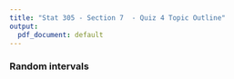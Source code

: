 ```yaml
---
title: "Stat 305 - Section 7  - Quiz 4 Topic Outline"
output:
  pdf_document: default
---
```


### Random intervals

\begin{enumerate}

\item One-sample inference (confidence intervals and hypothesis testing) on the mean (Ch. 6.1, 6.2) under each of the following conditions: \begin{enumerate}
\item  When $n \ge 25$ and $\sigma^2$ is known.
\item  When $n \ge 25$ and $\sigma^2$ is unknown.
\item  When $n < 25$ and $\sigma^2$ is unknown.
\end{enumerate}     
  
\item All the above using:
\begin{enumerate}
\item Confidence intervals
\item Critical values and p-values
\end{enumerate}    
\item Inference for paired data under all the conditions in pt 2. (Ch. 6.3)
\item Inference for 2-sample data under all the conditions in pt 2 for each sample (Ch. 6.3)

\end{enumerate}    